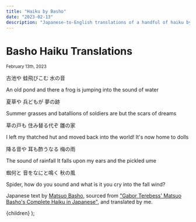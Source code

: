```yaml
---
title: "Haiku by Basho"
date: "2023-02-13"
description: "Japanese-to-English translations of a handful of haiku by Matsuo Basho (1644-1694)."
---
```



# Basho Haiku Translations

<small>February 13th, 2023</small>

古池や 蛙飛びこむ 水の音

An old pond and there
a frog is jumping into
the sound of water

夏草や 兵どもが 夢の跡

Summer grasses and
batallions of soldiers are
but the scars of dreams

草の戸も 住み替る代ぞ 雛の家

I left my thatched hut
and moved back into the world!
It's now home to dolls

降る音や 耳も酢うなる 梅の雨

The sound of rainfall
It falls upon my ears and
the pickled ume

蜘何と 音をなにと鳴く 秋の風

Spider, how do you
sound and what is it you cry
into the fall wind?

Japanese text by [Matsuo Basho](https://en.wikipedia.org/wiki/Matsuo_Bash%C5%8D), sourced from ["Gabor Terebess' Matsuo Basho's Complete Haiku in Japanese"](https://www.uwosh.edu/facstaff/barnhill/244/Complete%20haiku%20in%20Japanese%20-%20Terebess%20Asia%20Online.docx), and translated by me.

  <PostLayout title={title} description={description}>
    {children}
  </PostLayout>
);
